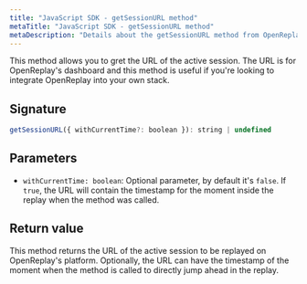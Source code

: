 ```yaml
---
title: "JavaScript SDK - getSessionURL method"
metaTitle: "JavaScript SDK - getSessionURL method"
metaDescription: "Details about the getSessionURL method from OpenReplay's SDK"
---
```


This method allows you to gret the URL of the active session. The URL is for OpenReplay's dashboard and this method is useful if you're looking to integrate OpenReplay into your own stack.

## Signature

```js
getSessionURL({ withCurrentTime?: boolean }): string | undefined
```

## Parameters

- `withCurrentTime: boolean`: Optional parameter, by default it's `false`. If `true`, the URL will contain the timestamp for the moment inside the replay when the method was called.

## Return value

This method returns the URL of the active session to be replayed on OpenReplay's platform. Optionally, the URL can have the timestamp of the moment when the method is called to directly jump ahead in the replay.
